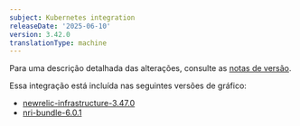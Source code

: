 ```yaml
---
subject: Kubernetes integration
releaseDate: '2025-06-10'
version: 3.42.0
translationType: machine
---
```


Para uma descrição detalhada das alterações, consulte as [notas de versão](https://github.com/newrelic/nri-kubernetes/releases/tag/v3.42.0).

Essa integração está incluída nas seguintes versões de gráfico:

* [newrelic-infrastructure-3.47.0](https://github.com/newrelic/nri-kubernetes/releases/tag/newrelic-infrastructure-3.47.0)
* [nri-bundle-6.0.1](https://github.com/newrelic/helm-charts/releases/tag/nri-bundle-6.0.1)